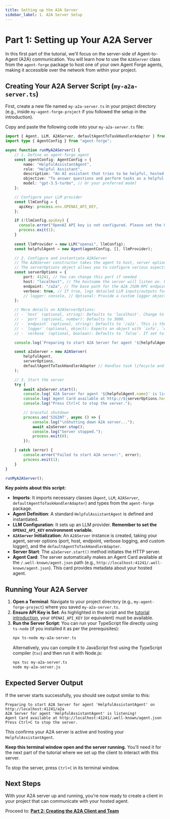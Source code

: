 ```yaml
---
title: Setting up the A2A Server
sidebar_label: 1. A2A Server Setup
---
```



# Part 1: Setting up Your A2A Server

In this first part of the tutorial, we'll focus on the server-side of Agent-to-Agent (A2A) communication. You will learn how to use the `A2AServer` class from the `agent-forge` package to host one of your own Agent Forge agents, making it accessible over the network from within your project.

## Creating Your A2A Server Script (`my-a2a-server.ts`)

First, create a new file named `my-a2a-server.ts` in your project directory (e.g., inside `my-agent-forge-project` if you followed the setup in the introduction).

Copy and paste the following code into your `my-a2a-server.ts` file:

```typescript
import { Agent, LLM, A2AServer, defaultAgentToTaskHandlerAdapter } from "agent-forge";
import type { AgentConfig } from "agent-forge";

async function runMyA2AServer() {
    // 1. Define an agent-forge agent
    const agentConfig: AgentConfig = {
        name: "HelpfulAssistantAgent",
        role: "Helpful Assistant",
        description: "An AI assistant that tries to be helpful, hosted via A2A.",
        objective: "To answer questions and perform tasks as a helpful AI assistant.",
        model: "gpt-3.5-turbo", // Or your preferred model
    };

    // Configure your LLM provider
    const llmConfig = {
      apiKey: process.env.OPENAI_API_KEY,
    };

    if (!llmConfig.apiKey) {
      console.error("OpenAI API key is not configured. Please set the OPENAI_API_KEY environment variable.");
      process.exit(1);
    }
    
    const llmProvider = new LLM("openai", llmConfig);
    const helpfulAgent = new Agent(agentConfig, [], llmProvider);

    // 2. Configure and instantiate A2AServer
    // The A2AServer constructor takes the agent to host, server options, and an optional task handler adapter.
    // The serverOptions object allows you to configure various aspects of the server:
    const serverOptions = {
        port: 41241, // You can change this port if needed
        host: "localhost", // The hostname the server will listen on. Use '0.0.0.0' to listen on all available interfaces.
        endpoint: "/a2a", // The base path for the A2A JSON-RPC endpoint.
        verbose: true, // If true, logs detailed LLM inputs/outputs for tasks.
        // logger: console, // Optional: Provide a custom logger object (e.g., winston, pino). Defaults to global console.
    };

    // More details on A2AServerOptions:
    // - `host` (optional, string): Defaults to 'localhost'. Change to '0.0.0.0' to make the server accessible from your local network.
    // - `port` (optional, number): Defaults to 3000.
    // - `endpoint` (optional, string): Defaults to '/a2a'. This is the path where the A2A API will be available.
    // - `logger` (optional, object): Expects an object with `info`, `warn`, and `error` methods (e.g., `console` or a custom logger instance).
    // - `verbose` (optional, boolean): Defaults to `false`. If set to `true`, the server will log the detailed input sent to the agent's LLM and the raw output received from it for each task processed via A2A. This is very helpful for debugging the agent's behavior when it's operating as a remote service.

    console.log(`Preparing to start A2A Server for agent '${helpfulAgent.name}' on http://${serverOptions.host}:${serverOptions.port}${serverOptions.endpoint}`);

    const a2aServer = new A2AServer(
        helpfulAgent, 
        serverOptions, 
        defaultAgentToTaskHandlerAdapter // Handles task lifecycle and agent interaction
    );

    // 3. Start the server
    try {
        await a2aServer.start();
        console.log(`A2A Server for agent '${helpfulAgent.name}' is listening!`);
        console.log(`Agent Card available at http://${serverOptions.host}:${serverOptions.port}/.well-known/agent.json`);
        console.log("Press Ctrl+C to stop the server.");

        // Graceful shutdown
        process.on('SIGINT', async () => {
            console.log("\nShutting down A2A server...");
            await a2aServer.stop();
            console.log("Server stopped.");
            process.exit(0);
        });

    } catch (error) {
        console.error("Failed to start A2A server:", error);
        process.exit(1);
    }
}

runMyA2AServer();
```

**Key points about this script:**

*   **Imports**: It imports necessary classes (`Agent`, `LLM`, `A2AServer`, `defaultAgentToTaskHandlerAdapter`) and types from the `agent-forge` package.
*   **Agent Definition**: A standard `HelpfulAssistantAgent` is defined and instantiated.
*   **LLM Configuration**: It sets up an LLM provider. **Remember to set the `OPENAI_API_KEY` environment variable.**
*   **`A2AServer` Initialization**: An `A2AServer` instance is created, taking your agent, server options (port, host, endpoint, verbose logging, and custom logger), and the `defaultAgentToTaskHandlerAdapter`.
*   **Server Start**: The `a2aServer.start()` method initiates the HTTP server.
*   **Agent Card**: The server automatically makes an Agent Card available at the `/.well-known/agent.json` path (e.g., `http://localhost:41241/.well-known/agent.json`). This card provides metadata about your hosted agent.

## Running Your A2A Server

1.  **Open a Terminal**: Navigate to your project directory (e.g., `my-agent-forge-project`) where you saved `my-a2a-server.ts`.
2.  **Ensure API Key is Set**: As highlighted in the script and the [tutorial introduction](./index.mdx#prerequisites), your `OPENAI_API_KEY` (or equivalent) must be available.
3.  **Run the Server Script**:
    You can run your TypeScript file directly using `ts-node` (if you installed it as per the prerequisites):
    ```bash
    npx ts-node my-a2a-server.ts
    ```
    Alternatively, you can compile it to JavaScript first using the TypeScript compiler (`tsc`) and then run it with Node.js:
    ```bash
    npx tsc my-a2a-server.ts
    node my-a2a-server.js
    ```

## Expected Server Output

If the server starts successfully, you should see output similar to this:

```text
Preparing to start A2A Server for agent 'HelpfulAssistantAgent' on http://localhost:41241/a2a
A2A Server for agent 'HelpfulAssistantAgent' is listening!
Agent Card available at http://localhost:41241/.well-known/agent.json
Press Ctrl+C to stop the server.
```

This confirms your A2A server is active and hosting your `HelpfulAssistantAgent`.

**Keep this terminal window open and the server running.** You'll need it for the next part of the tutorial where we set up the client to interact with this server.

To stop the server, press `Ctrl+C` in its terminal window.

## Next Steps

With your A2A server up and running, you're now ready to create a client in your project that can communicate with your hosted agent.

Proceed to: [**Part 2: Creating the A2A Client and Team**](/docs/learn/a2a-tutorial/creating-a2a-client-and-team) 